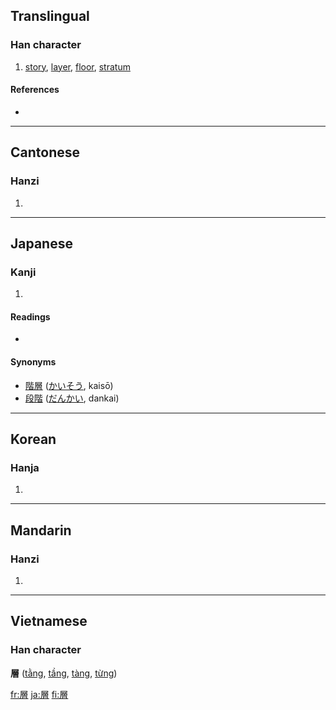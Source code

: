 {{also|层}}<!-- may be replaced by zh-forms -->
==Translingual==

===Han character===
{{Han char|rn=44|rad=尸|as=12|sn=15|four=7726<sub>6</sub>|canj=尸金田日 (SCWA)}}

# [[story]], [[layer]], [[floor]], [[stratum]]

====References====
* {{Han ref|kx=0303.400|dkj=07798|dj=0601.340|hdz=20981.030|uh=5C64|ud=23652|bh=BC68|bd=48232}}

----

==Cantonese==

===Hanzi===
{{yue-hanzi|jyut=|y=[[chang4]]}}

# {{defn|Cantonese}}

----

==Japanese==

===Kanji===
{{ja-kanji|grade=6|rs=尸12}}

# {{defn|Japanese}}

====Readings====
* {{ja-readings|on=[[そう]] (sō)|kun=[[かさなる]] (kasanaru), [[かさ]] (kasa)}}

====Synonyms====
* [[階層]] ([[かいそう]], kaisō)
* [[段階]] ([[だんかい]], dankai)

----

==Korean==

===Hanja===
{{ko-hanja|hangeul=층|rv=cheung|mr=ch'ŭng}}

# {{defn|Korean}}

----

==Mandarin==

===Hanzi===
{{cmn-hanzi|sim=层|pin=[[céng]] ([[ceng2]])|wg=[[ts'eng2|ts'eng<sup>2</sup>]]}}

# {{defn|Mandarin}}

----

==Vietnamese==
===Han character===
'''層''' ([[tằng]], [[tầng]], [[tàng]], [[từng]])

[[fr:層]]
[[ja:層]]
[[fi:層]]